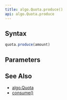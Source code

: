 ```yaml
---
title: algo.Quota.produce()
api: algo.Quota.produce
---
```


## Syntax

``` js
quota.produce(amount)
```

## Parameters

<Parameters/>

## See Also

* [algo.Quota](/reference/api/algo/Quota)
* [consume()](/reference/api/algo/Quota/consume)

